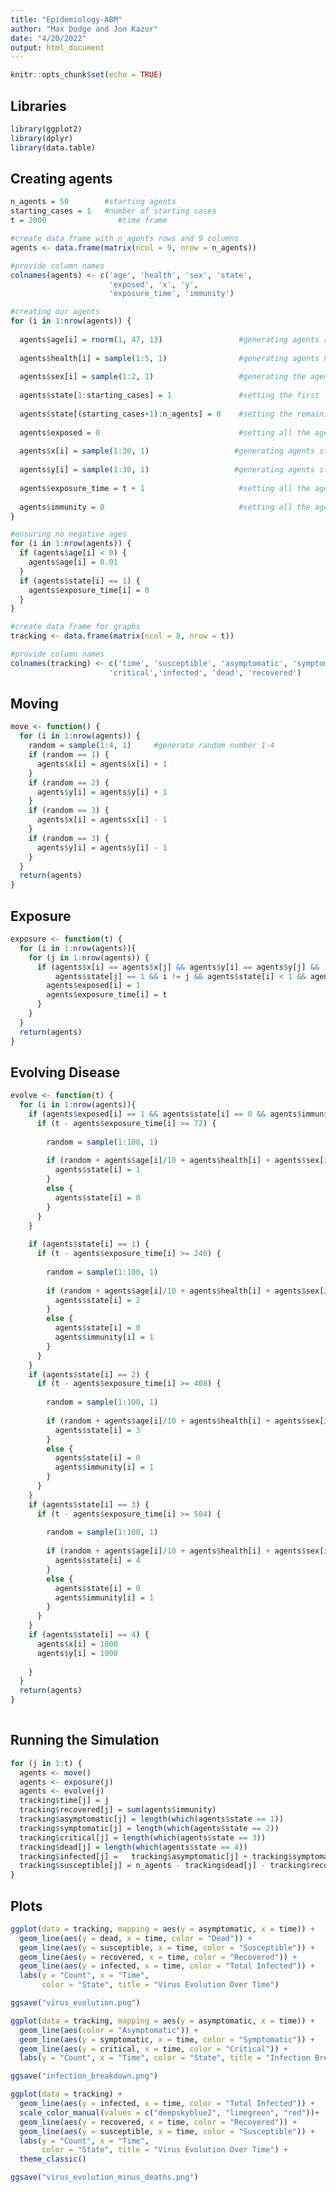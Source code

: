 ```yaml
---
title: "Epidemiology-ABM"
author: "Max Dodge and Jon Kazor"
date: "4/20/2022"
output: html_document
---
```


```r
knitr::opts_chunk$set(echo = TRUE)
```

## Libraries
```r
library(ggplot2)
library(dplyr)
library(data.table)
```

## Creating agents
```r
n_agents = 50        #starting agents
starting_cases = 1   #number of starting cases
t = 2000                #time frame

#create data frame with n_agents rows and 9 columns
agents <- data.frame(matrix(ncol = 9, nrow = n_agents))

#provide column names
colnames(agents) <- c('age', 'health', 'sex', 'state', 
                      'exposed', 'x', 'y', 
                      'exposure_time', 'immunity')

#creating our agents
for (i in 1:nrow(agents)) {
  
  agents$age[i] = rnorm(1, 47, 13)                 #generating agents ages based on normal distribution
  
  agents$health[i] = sample(1:5, 1)                #generating agents health based off a uniform distribution
  
  agents$sex[i] = sample(1:2, 1)                   #generating the agents sex
  
  agents$state[1:starting_cases] = 1               #setting the first 'starting_cases' to positive
  
  agents$state[(starting_cases+1):n_agents] = 0    #setting the remaining agents to negative
  
  agents$exposed = 0                               #setting all the agents to unexposed
  
  agents$x[i] = sample(1:30, 1)                   #generating agents starting x position (uniform)
  
  agents$y[i] = sample(1:30, 1)                   #generating agents starting x position (uniform)
  
  agents$exposure_time = t + 1                     #setting all the agents exposure time to beyond the time frame
  
  agents$immunity = 0                              #setting all the agents to immunity 0
}

#ensuring no negative ages
for (i in 1:nrow(agents)) {
  if (agents$age[i] < 0) {
    agents$age[i] = 0.01
  }
  if (agents$state[i] == 1) {
    agents$exposure_time[i] = 0
  }
}

```


```r
#create data frame for graphs
tracking <- data.frame(matrix(ncol = 8, nrow = t))

#provide column names
colnames(tracking) <- c('time', 'susceptible', 'asymptomatic', 'symptomatic', 
                      'critical','infected', 'dead', 'recovered')
```

## Moving
```r
move <- function() {
  for (i in 1:nrow(agents)) {
    random = sample(1:4, 1)     #generate random number 1-4
    if (random == 1) {
      agents$x[i] = agents$x[i] + 1
    }
    if (random == 2) {
      agents$y[i] = agents$y[i] + 1
    }
    if (random == 3) {
      agents$x[i] = agents$x[i] - 1
    }
    if (random == 3) {
      agents$y[i] = agents$y[i] - 1
    }
  }
  return(agents)
}

```

## Exposure
```r
exposure <- function(t) {
  for (i in 1:nrow(agents)){
    for (j in 1:nrow(agents)) {
      if (agents$x[i] == agents$x[j] && agents$y[i] == agents$y[j] && 
          agents$state[j] == 1 && i != j && agents$state[i] < 1 && agents$immunity[i] == 0) {
        agents$exposed[i] = 1
        agents$exposure_time[i] = t
      }
    }
  }
  return(agents)
}

```

## Evolving Disease
```r
evolve <- function(t) {
  for (i in 1:nrow(agents)){
    if (agents$exposed[i] == 1 && agents$state[i] == 0 && agents$immunity[i] == 0) {
      if (t - agents$exposure_time[i] >= 72) {
        
        random = sample(1:100, 1) 
        
        if (random + agents$age[i]/10 + agents$health[i] + agents$sex[i]*2 > 75) {
          agents$state[i] = 1
        }
        else {
          agents$state[i] = 0
        }
      }
    }
    
    if (agents$state[i] == 1) {
      if (t - agents$exposure_time[i] >= 240) {
    
        random = sample(1:100, 1)
        
        if (random + agents$age[i]/10 + agents$health[i] + agents$sex[i]*2 > 80) {
          agents$state[i] = 2
        }
        else {
          agents$state[i] = 0
          agents$immunity[i] = 1
        }
      }
    }
    if (agents$state[i] == 2) {
      if (t - agents$exposure_time[i] >= 408) {
        
        random = sample(1:100, 1)
        
        if (random + agents$age[i]/10 + agents$health[i] + agents$sex[i]*2 > 85) {
          agents$state[i] = 3
        }
        else {
          agents$state[i] = 0
          agents$immunity[i] = 1
        }
      }
    }
    if (agents$state[i] == 3) {
      if (t - agents$exposure_time[i] >= 504) {
        
        random = sample(1:100, 1)
        
        if (random + agents$age[i]/10 + agents$health[i] + agents$sex[i]*2 > 90) {
          agents$state[i] = 4
        }
        else {
          agents$state[i] = 0
          agents$immunity[i] = 1
        }
      }
    }
    if (agents$state[i] == 4) {
      agents$x[i] = 1000
      agents$y[i] = 1000
      
    }
  }
  return(agents)
}
  
```

## Running the Simulation
```r
for (j in 1:t) {
  agents <- move()
  agents <- exposure(j)
  agents <- evolve(j)
  tracking$time[j] = j
  tracking$recovered[j] = sum(agents$immunity)
  tracking$asymptomatic[j] = length(which(agents$state == 1))
  tracking$symptomatic[j] = length(which(agents$state == 2))
  tracking$critical[j] = length(which(agents$state == 3))
  tracking$dead[j] = length(which(agents$state == 4))
  tracking$infected[j] =   tracking$asymptomatic[j] + tracking$symptomatic[j] + tracking$critical[j]
  tracking$susceptible[j] = n_agents - tracking$dead[j] - tracking$recovered[j] - tracking$infected[j]
}
```

## Plots
```r
ggplot(data = tracking, mapping = aes(y = asymptomatic, x = time)) +
  geom_line(aes(y = dead, x = time, color = "Dead")) +
  geom_line(aes(y = susceptible, x = time, color = "Susceptible")) +
  geom_line(aes(y = recovered, x = time, color = "Recovered")) +
  geom_line(aes(y = infected, x = time, color = "Total Infected")) +
  labs(y = "Count", x = "Time", 
       color = "State", title = "Virus Evolution Over Time")

ggsave("virus_evolution.png")
```

```r
ggplot(data = tracking, mapping = aes(y = asymptomatic, x = time)) +
  geom_line(aes(color = "Asymptomatic")) +
  geom_line(aes(y = symptomatic, x = time, color = "Symptomatic")) +
  geom_line(aes(y = critical, x = time, color = "Critical")) +
  labs(y = "Count", x = "Time", color = "State", title = "Infection Breakdown Over Time")

ggsave("infection_breakdown.png")
```

```r
ggplot(data = tracking) +
  geom_line(aes(y = infected, x = time, color = "Total Infected")) +
  scale_color_manual(values = c("deepskyblue2", "limegreen", "red"))+
  geom_line(aes(y = recovered, x = time, color = "Recovered")) +
  geom_line(aes(y = susceptible, x = time, color = "Susceptible")) +
  labs(y = "Count", x = "Time", 
       color = "State", title = "Virus Evolution Over Time") +
  theme_classic()

ggsave("virus_evolution_minus_deaths.png")
```



